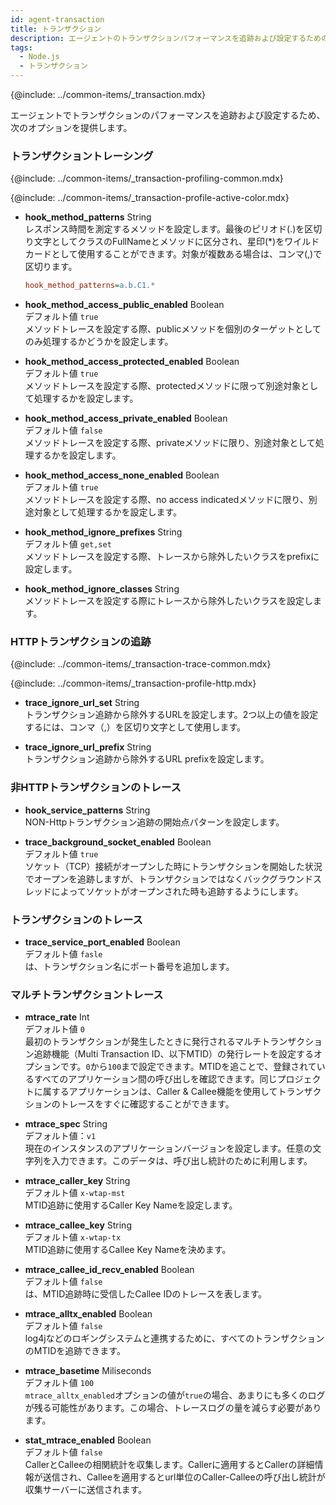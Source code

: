 ```yaml
---
id: agent-transaction
title: トランザクション
description: エージェントのトランザクションパフォーマンスを追跡および設定するためのオプションを提供します。
tags:
  - Node.js
  - トランザクション
---
```


{@include: ../common-items/_transaction.mdx}

エージェントでトランザクションのパフォーマンスを追跡および設定するため、次のオプションを提供します。

### トランザクショントレーシング

{@include: ../common-items/_transaction-profiling-common.mdx}

{@include: ../common-items/_transaction-profile-active-color.mdx}

-   **hook_method_patterns** <span class='type'>String</span><br/>
      レスポンス時間を測定するメソッドを設定します。最後のピリオド(.)を区切り文字としてクラスのFullNameとメソッドに区分され、星印(\*)をワイルドカードとして使用することができます。対象が複数ある場合は、コンマ(,)で区切ります。

    ```ini title='예시'
    hook_method_patterns=a.b.C1.*
    ```

-   **hook_method_access_public_enabled** <span class='type'>Boolean</span><br/>
    デフォルト値 `true`<br/>メソッドトレースを設定する際、publicメソッドを個別のターゲットとしてのみ処理するかどうかを設定します。

-   **hook_method_access_protected_enabled** <span class='type'>Boolean</span><br/>
    デフォルト値 `true`<br/>メソッドトレースを設定する際、protectedメソッドに限って別途対象として処理するかを設定します。

-   **hook_method_access_private_enabled** <span class='type'>Boolean</span><br/>
    デフォルト値 `false`<br/>メソッドトレースを設定する際、privateメソッドに限り、別途対象として処理するかを設定します。

-   **hook_method_access_none_enabled** <span class='type'>Boolean</span><br/>
    デフォルト値 `true`<br/>メソッドトレースを設定する際、no access indicatedメソッドに限り、別途対象として処理するかを設定します。

-   **hook_method_ignore_prefixes** <span class='type'>String</span><br/>
    デフォルト値 `get,set`<br/>メソッドトレースを設定する際、トレースから除外したいクラスをprefixに設定します。

-   **hook_method_ignore_classes** <span class='type'>String</span><br/>
    メソッドトレースを設定する際にトレースから除外したいクラスを設定します。

### HTTPトランザクションの追跡

{@include: ../common-items/_transaction-trace-common.mdx}

{@include: ../common-items/_transaction-profile-http.mdx}

-   **trace_ignore_url_set** <span class='type'>String</span><br/>
    トランザクション追跡から除外するURLを設定します。2つ以上の値を設定するには、コンマ（,）を区切り文字として使用します。

-   **trace_ignore_url_prefix** <span class='type'>String</span><br/>
    トランザクション追跡から除外するURL prefixを設定します。

### 非HTTPトランザクションのトレース

-   **hook_service_patterns** <span class='type'>String</span><br/>
    NON-Httpトランザクション追跡の開始点パターンを設定します。

-   **trace_background_socket_enabled** <span class='type'>Boolean</span><br/>
    デフォルト値 `true`<br/>ソケット（TCP）接続がオープンした時にトランザクションを開始した状況でオープンを追跡しますが、トランザクションではなくバックグラウンドスレッドによってソケットがオープンされた時も追跡するようにします。

### トランザクションのトレース

-   **trace_service_port_enabled** <span class='type'>Boolean</span><br/>
    デフォルト値 `fasle`<br/>は、トランザクション名にポート番号を追加します。

### マルチトランザクショントレース

-   **mtrace_rate** <span class='type'>Int</span><br/>
    デフォルト値 `0`<br/>最初のトランザクションが発生したときに発行されるマルチトランザクション追跡機能（Multi Transaction ID、以下MTID）の発行レートを設定するオプションです。`0`から`100`まで設定できます。MTIDを追ことで、登録されているすべてのアプリケーション間の呼び出しを確認できます。同じプロジェクトに属するアプリケーションは、Caller & Callee機能を使用してトランザクションのトレースをすぐに確認することができます。

-   **mtrace_spec** <span class='type'>String</span><br/>
    デフォルト値：`v1`<br/>現在のインスタンスのアプリケーションバージョンを設定します。任意の文字列を入力できます。このデータは、呼び出し統計のために利用します。

-   **mtrace_caller_key** <span class='type'>String</span><br/>
    デフォルト値 `x-wtap-mst`<br/>MTID追跡に使用するCaller Key Nameを設定します。

-   **mtrace_callee_key** <span class='type'>String</span><br/>
    デフォルト値 `x-wtap-tx`<br/>MTID追跡に使用するCallee Key Nameを決めます。

-   **mtrace_callee_id_recv_enabled** <span class='type'>Boolean</span><br/>
    デフォルト値 `false`<br/>は、MTID追跡時に受信したCallee IDのトレースを表します。

-   **mtrace_alltx_enabled** <span class='type'>Boolean</span><br/>
    デフォルト値 `false`<br/>log4jなどのロギングシステムと連携するために、すべてのトランザクションのMTIDを追跡できます。

-   **mtrace_basetime** <span class='type'>Miliseconds</span><br/>
    デフォルト値 `100`<br/>`mtrace_alltx_enabled`オプションの値が`true`の場合、あまりにも多くのログが残る可能性があります。この場合、トレースログの量を減らす必要があります。

-   **stat_mtrace_enabled** <span class='type'>Boolean</span><br/>
    デフォルト値 `false`<br/>CallerとCalleeの相関統計を収集します。Callerに適用するとCallerの詳細情報が送信され、Calleeを適用するとurl単位のCaller-Calleeの呼び出し統計が収集サーバーに送信されます。
